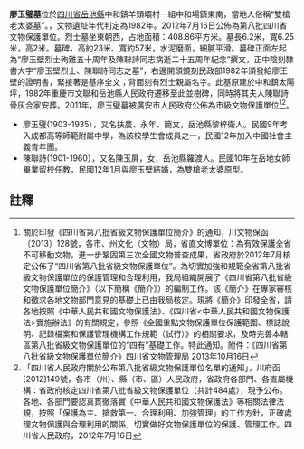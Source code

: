 {{msg:四川省文物保護單位
|名稱 = 廖玉璧烈士墓
|編號 = 446
|圖片 = 
|級別 = S8
|分類 = 
|時代 = 1982年
|地点 = [[四川省|四川省]][[岳池縣|岳池縣]]
|坐標 =
|登錄 = 2012年7月16日
}}
'''廖玉璧墓'''位於[[四川省|四川省]][[岳池縣|岳池縣]]中和鎮羊頭壩村一組中和場鎮東南，當地人俗稱“雙槍老太婆墓”。，文物遺址年代判定為1982年。2012年7月16日公佈為第八批四川省文物保護單位。烈士墓坐東朝西，占地面積：408.86平方米。墓長6.2米，寬6.25米，高2米。墓碑，高約23米、寬約57米，水泥磨面，細膩平滑。墓碑正面左起為“廖玉壁烈士殉難五十周年及陳聯詩同志病逝二十五周年紀念”撰文，正中陰刻隸書大字“廖玉壁烈士、陳聯詩同志之墓”，右邊開頭鏡刻民政部1982年頒發給廖王壁的證明書，緊接著是基序全文；背面刻有烈士親屬名字。此基原建於中和鎮太陽坪，1982年重慶市文聯和岳池縣人民政府遷移至此並樹碑，同時將其夫人陳聯詩骨灰合家安葬。2011年，廖玉璧墓被廣安市人民政府公佈為市級文物保護單位<ref>關於印發《四川省第八批省級文物保護單位簡介》的通知，川文物保函〔2013〕128號，各市、州文化（文物）局，省直文博單位：為有效保護全省不可移動文物，進一步鞏固第三次全國文物普查成果，省政府於2012年7月核定公佈了“四川省第八批省級文物保護單位”。為切實加強和規範全省第八批省級文物保護單位的保護管理和合理利用，我局組織開展了《四川省第八批省級文物保護單位簡介》（以下簡稱《簡介》）的編制工作。該《簡介》在專家審核和徵求各地文物部門意見的基礎上已由我局核定。現將《簡介》印發全省，請各地按照《中華人民共和國文物保護法》、《四川省<中華人民共和國文物保護法>實施辦法》的有關規定，參照《全國重點文物保護單位保護範圍、標誌說明、記錄檔案和保護管理機構工作規範（試行）》的相關要求，及時完善本轄區第八批省級文物保護單位的“四有”基礎工作。特此通知。附件：《四川省第八批省級文物保護單位簡介》四川省文物管理局  2013年10月16日</ref><ref>  「四川省人民政府關於公布第八批省級文物保護單位名單的通知」，川府函[2012]149號，各市（州）、縣（市、區）人民政府，省政府各部門、各直屬機構：省政府核定四川省第八批省級文物保護單位（共計484處），現予公布。各地、各部門要認真貫徹落實《中華人民共和國文物保護法》等相關法律法規，按照「保護為主、搶救第一、合理利用、加強管理」的工作方針，正確處理文物保護與合理利用的關係，切實做好文物保護單位的保護、管理工作。四川省人民政府，2012年7月16日</ref>。

* 廖玉璧(1903-1935），又名扶農、永年、簡文，岳池縣黎梓衛人。民國9年考入成都高等師範附屬中學，為該校學生會成員之一，民國12年加入中國社會主義青年團。
* 陳聯詩(1901-1960），又名陳玉屏，女，岳池縣羅渡人。民國10年在岳地女師畢業留校任教，民國12年1月與廖玉壁結婚，為雙槍老太婆原型。

==註釋==
{{reflist}}